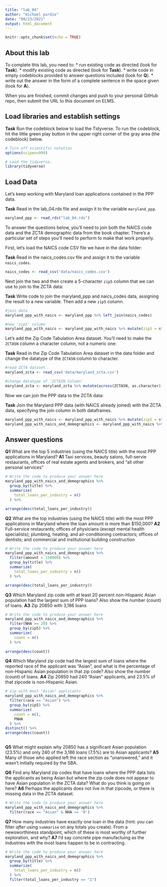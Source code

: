 ```yaml
---
title: "lab_04"
author: "michael purdie"
date: "09/23/2021"
output: html_document
---
```


```r
knitr::opts_chunk$set(echo = TRUE)
```

## About this lab

To complete this lab, you need to:
* run existing code as directed (look for **Task**).
* modify existing code as directed (look for **Task**).
* write code in empty codeblocks provided to answer questions included (look for **Q**).
* write out the answer in the form of a complete sentence in the space given (look for **A**).

When you are finished, commit changes and push to your personal GitHub repo, then submit the URL to this document on ELMS.

## Load libraries and establish settings

**Task** Run the codeblock below to load the Tidyverse. To run the codeblock, hit the little green play button in the upper right corner of the gray area (the codeblock) below.

```r
# Turn off scientific notation
options(scipen=999)

# Load the tidyverse.
library(tidyverse)
```

## Load Data

Let's keep working with Maryland loan applications contained in the PPP data.

**Task** Read in the lab_04.rds file and assign it to the variable `maryland_ppp`.

```r
maryland_ppp <- read_rds("lab_04.rds")
```

To answer the questions below, you'll need to join both the NAICS code data and the ZCTA demographic data from the book chapter. There's a particular set of steps you'll need to perform to make that work properly.

First, let's load the NAICS code CSV file we have in the data folder:

**Task** Read in the naics_codes.csv file and assign it to the variable `naics_codes`.

```r
naics_codes <- read_csv('data/naics_codes.csv')
```

Next join the two and then create a 5-character `zip5` column that we can use to join to the ZCTA data:

**Task** Write code to join the maryland_ppp and naics_codes data, assigning the result to a new variable. Then add a new `zip5` column.

```r
#join data
maryland_ppp_with_naics <- maryland_ppp %>% left_join(naics_codes)

#new 'zip5' column
maryland_ppp_with_naics <- maryland_ppp_with_naics %>% mutate(zip5 = str_sub(zip, 1, 5))

```

Let's add the Zip Code Tabulation Area dataset. You'll need to make the `ZCTA5N` column a character column, not a numeric one:

**Task** Read in the Zip Code Tabulation Area dataset in the data folder and change the datatype of the `ZCTA5N` column to character.

```r
#read ZCTA dataset
maryland_zcta <- read_csv('data/maryland_zcta.csv')

#change datatype of 'ZCTA5N Column'
maryland_zcta <- maryland_zcta %>% mutate(across(ZCTA5N, as.character))

```

Now we can join the PPP data to the ZCTA data:

**Task** Join the Maryland PPP data (with NAICS already joined) with the ZCTA data, specifying the join column in both dataframes.

```r
maryland_ppp_with_naics <- maryland_ppp_with_naics %>% mutate(zip5 = str_sub(zip, 1, 5))
maryland_ppp_with_naics_and_demographics <- maryland_ppp_with_naics %>% left_join(maryland_zcta, by=c("zip5"="ZCTA5N"))
```

## Answer questions

**Q1** What are the top 5 industries (using the NAICS title) with the most PPP applications in Maryland?
**A1** Taxi services, beauty salons, full-servie restaurants, offices of real estate agents and brokers, and "all other personal services"

```r
# Write the code to produce your answer here
maryland_ppp_with_naics_and_demographics %>%
  group_by(title) %>%
  summarize(
    total_loans_per_industry = n()
  ) %>%

arrange(desc(total_loans_per_industry))
```

**Q2** What are the top industries (using the NAICS title) with the most PPP applications in Maryland where the loan amount is more than $150,000?
**A2** Full-service restaurants; offices of physicians (except mental health specialists); plumbing, heating, and air-conditioning contractors; offices of dentists; and commercial and institutional building construction

```r
# Write the code to produce your answer here
maryland_ppp_with_naics_and_demographics %>%
  filter(amount > 150000) %>%
  group_by(title) %>%
  summarize(
    total_loans_per_industry = n()
  ) %>%

arrange(desc(total_loans_per_industry))
```

**Q3** Which Maryland zip code with at least 20 percent non-Hispanic Asian population had the largest sum of PPP loans? Also show the number (count) of loans.
**A3** Zip 20850 with 3,186 loans

```r
# Write the code to produce your answer here
maryland_ppp_with_naics_and_demographics %>%
  filter(NHA >= 20) %>%
  group_by(zip5) %>%
  summarize(
    count = n()
  ) %>%
  
arrange(desc(count))
```

**Q4** Which Maryland zip code had the largest sum of loans where the reported race of the applicant was "Asian", and what is the percentage of non-Hispanic Asian population in that zip code? Also show the number (count) of loans.
**A4** Zip 20850 had 240 "Asian" applicants, and 23.5% of that zipcode is non-Hispanic Asian.

```r
# zip with most "Asian" applicants
maryland_ppp_with_naics_and_demographics %>%
  filter(race == "Asian") %>%
  group_by(zip5) %>%
  summarize(
    count = n(),
    PNHA
  ) %>%
distinct() %>%
arrange(desc(count))
  

```

**Q5** What might explain why 20850 has a significant Asian population (23.5%) and only 240 of the 3,186 loans (7.5%) are to Asian applicants?
**A5** Many of those who applied left the race section as "unanswered," and it wasn't initially required by the SBA.


**Q6** Find any Maryland zip codes that have loans where the PPP data lists the applicants as being Asian but where the zip code does not appear to have Asian population in the ZCTA data? What do you think is going on here?
**A6** Perhaps the applicants does not live in that zipcode, or there is missing data in the ZCTA dataset.

```r
# Write the code to produce your answer here
maryland_ppp_with_naics_and_demographics %>%
  filter(race == "Asian" & NHA == '0')
```

**Q7** How many industries have exactly one loan in the data (hint: you can filter _after_ using `summarise` on any totals you create). From a newsworthiness standpoint, which of these is most worthy of further exploration, and why?
**A7** I'd say concrete pipe manufactuing as the industries with the most loans happen to be in contracting.

```r
# Write the code to produce your answer here
maryland_ppp_with_naics_and_demographics %>%
  group_by(title) %>%
  summarize(
    total_loans_per_industry = n()
  ) %>%
  filter(total_loans_per_industry == "1")

```
